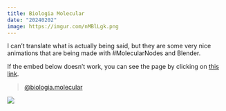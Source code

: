 ```yaml
---
title: Biologia Molecular
date: "20240202"
image: https://imgur.com/nMBlLgk.png
---
```



I can't translate what is actually being said, but they are some very nice animations that are being made with #MolecularNodes and Blender.

If the embed below doesn't work, you can see the page by clicking on [this link](https://www.tiktok.com/@biologia.molecular).


<blockquote class="tiktok-embed" cite="https://www.tiktok.com/@biologia.molecular" data-unique-id="biologia.molecular" data-embed-type="creator" style="max-width: 780px; min-width: 288px;" > <section> <a target="_blank" href="https://www.tiktok.com/@biologia.molecular?refer=creator_embed">@biologia.molecular</a> </section> </blockquote> <script async src="https://www.tiktok.com/embed.js"></script>

![](https://imgur.com/nMBlLgk.png)